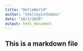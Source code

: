```yaml
---
title: "HelloWorld"
author: "shelleyinthebox"
date: "10/1/2020"
output: html_document
---
```

## This is a markdown file